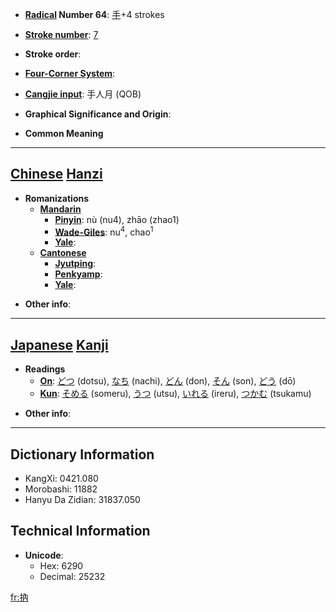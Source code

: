 * '''[[Wiktionary:Chinese radical index| Radical]] Number 64''': [[Wiktionary:Chinese radical index 手|手]]+4 strokes

* '''[[Wiktionary:Chinese total strokes index|Stroke number]]''': [[Wiktionary:Chinese total strokes index 7|7]]

* '''Stroke order''': 

* '''[[Wiktionary:Chinese four corner index|Four-Corner System]]''': 

* '''[[Wiktionary:Chinese Cangjie index|Cangjie input]]''': 手人月 (QOB)

* '''Graphical Significance and Origin''': 

* '''Common Meaning'''

----

== [[Chinese]] [[Hanzi]] ==

* '''Romanizations'''
** '''[[Mandarin]]'''
*** '''[[Pinyin]]''': nù (nu4), zhāo (zhao1)
*** '''[[Wade-Giles]]''': nu<sup>4</sup>, chao<sup>1</sup>
*** '''[[Yale]]''': 
** '''[[Cantonese]]'''
*** '''[[Jyutping]]''':
*** '''[[Penkyamp]]''': 
*** '''[[Yale]]''': 

* '''Other info''': 

----

== [[Japanese]] [[Kanji]] ==

* '''Readings'''
** '''[[On]]''': [[どつ]] (dotsu), [[なち]] (nachi), [[どん]] (don), [[そん]] (son), [[どう]] (dō)
** '''[[Kun]]''': [[そめる]] (someru), [[うつ]] (utsu), [[いれる]] (ireru), [[つかむ]] (tsukamu)

* '''Other info''':  

----

== Dictionary Information ==

* KangXi: 0421.080
* Morobashi: 11882
* Hanyu Da Zidian: 31837.050

== Technical Information ==

* '''Unicode''':
** Hex: 6290
** Decimal: 25232

[[fr:抐]]